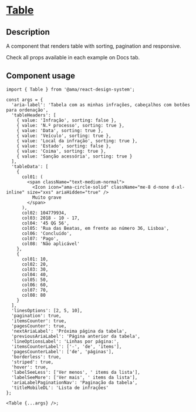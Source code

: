 
<Meta title="Components/Table/Table Docs" />

<h1 className="mb-32">
  <u>Table</u>
</h1>

<h2>Description </h2>
<p className="fs-16">A component that renders table with sorting, pagination and responsive.</p>
<p className="fs-16">Check all props available in each example on Docs tab.</p>

<h2>Component usage</h2>

```tsx
import { Table } from '@ama/react-design-system';

const args = {
  'aria-label': 'Tabela com as minhas infrações, cabeçalhos com botões para ordenação',
  'tableHeaders': [
    { value: 'Infração', sorting: false },
    { value: 'N.º processo', sorting: true },
    { value: 'Data', sorting: true },
    { value: 'Veículo', sorting: true },
    { value: 'Local da infração', sorting: true },
    { value: 'Estado', sorting: false },
    { value: 'Coima', sorting: true },
    { value: 'Sanção acessória', sorting: true }
  ],
  'tableData': [
    {
      col01: (
        <span className="text-medium-normal">
          <Icon icon="ama-circle-solid" className="me-8 d-none d-xl-inline" size="xxs" ariaHidden="true" />
          Muito grave
        </span>
      ),
      col02: 104779934,
      col03: 2018 - 10 - 17,
      col04: '45 QG 56',
      col05: 'Rua das Beatas, em frente ao número 36, Lisboa',
      col06: 'Concluído',
      col07: 'Pago',
      col08: 'Não aplicável'
    },
    {
      col01: 10,
      col02: 20,
      col03: 30,
      col04: 40,
      col05: 50,
      col06: 60,
      col07: 70,
      col08: 80
    }
  ],
  'linesOptions': [2, 5, 10],
  'pagination': true,
  'itemsCounter': true,
  'pagesCounter': true,
  'nextAriaLabel': 'Próxima página da tabela',
  'previousAriaLabel': 'Página anterior da tabela',
  'lineOptionsLabel': 'Linhas por página:',
  'itemsCounterLabel': ['-', 'de', 'items'],
  'pagesCounterLabel': ['de', 'páginas'],
  'borderless': true,
  'striped': true,
  'hover': true,
  'labelSeeLess': ['Ver menos', ' items da lista'],
  'labelSeeMore': ['Ver mais', ' items da lista'],
  'ariaLabelPaginationNav': 'Paginação da tabela',
  'titleMobileDL': 'Lista de infrações'
};

<Table {...args} />;
```

